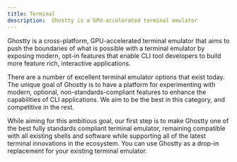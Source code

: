 ```yaml
---
title: Terminal
description:  Ghostty is a GPU-accelerated terminal emulator
---
```


Ghostty is a cross-platform, GPU-accelerated terminal emulator that aims to push the boundaries of what is possible with a terminal emulator by exposing modern, opt-in features that enable CLI tool developers to build more feature rich, interactive applications.

There are a number of excellent terminal emulator options that exist today. The unique goal of Ghostty is to have a platform for experimenting with modern, optional, non-standards-compliant features to enhance the capabilities of CLI applications. We aim to be the best in this category, and competitive in the rest.

While aiming for this ambitious goal, our first step is to make Ghostty one of the best fully standards compliant terminal emulator, remaining compatible with all existing shells and software while supporting all of the latest terminal innovations in the ecosystem. You can use Ghostty as a drop-in replacement for your existing terminal emulator.
